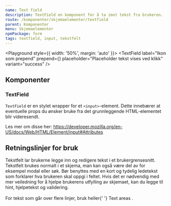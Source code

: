 ```yaml
---
name: Text field
description: TextField en komponent for å ta imot tekst fra brukeren.
route: /komponenter/skjemaelementer/textfield
parent: Komponenter
menu: Skjemaelementer
npmPackage: form
tags: textfield, input, tekstfelt
---
```



<PageHeader />

<Playground style={{ width: '50%', margin: 'auto' }}>
  <GridContainer spacing="medium">
    <GridItem small={12}>
      <TextField label="Skriv her..." />
    </GridItem>
    <GridItem small={12}>
      <TextField label="Kan ikke redigeres" readOnly value="Read-only modus" />
    </GridItem>
    <GridItem small={12}>
      <TextField
        label="Ikon som prepend"
        prepend={<SearchIcon inline />}
        placeholder="Placeholder tekst vises ved klikk"
        variant="success"
      />
    </GridItem>
    <GridItem small={12}>
      <TextField append="Kroner" label="Pris" variant="error" />
    </GridItem>
  </GridContainer>
</Playground>

## Komponenter

### TextField

<ImportStatement imports="TextField" />
<Props of={TextField} />

`TextField` er en stylet wrapper for et `<input>`-element.
Dette innebærer at eventuelle props du ønsker bruke fra det grunnleggende HTML-elementet blir videresendt.

Les mer om disse her:
https://developer.mozilla.org/en-US/docs/Web/HTML/Element/input#Attributes

## Retningslinjer for bruk

<div>
  Tekstfelt lar brukerne legge inn og redigere tekst i et brukergrensesnitt.
  Tekstfelt brukes normalt i et skjema, man kan også være del av for eksempel
  modal eller søk. Bør benyttes med en kort og tydelig ledetekst som forklarer
  hva brukeren skal oppgi i feltet. Hvis det er nødvendig med mer veiledning for
  å hjelpe brukerens utfylling av skjemaet, kan du legge til hint, hjelpetekst
  og validering.
</div>
<br />
<div>
  For tekst som går over flere linjer, bruk heller{' '}
  <LinkText as={Link} to="/komponenter/skjemaelementer/textarea">
    Text areas
  </LinkText>
  .
</div>
